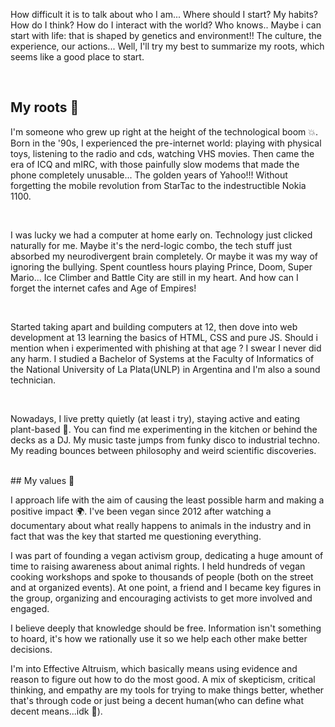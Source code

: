 How difficult it is to talk about who I am... Where should I start? My habits? How do I think? How do I interact with the world? Who knows.. Maybe i can start with life: that is shaped by genetics and environment!! The culture, the experience, our actions...
Well, I'll try my best to summarize my roots, which seems like a good place to start.

<br />

## My roots 🌳

I'm someone who grew up right at the height of the technological boom 💥. Born in the '90s, I experienced the pre-internet world: playing with physical toys, listening to the radio and cds, watching VHS movies. Then came the era of ICQ and mIRC, with those painfully slow modems that made the phone completely unusable... The golden years of Yahoo!!! Without forgetting the mobile revolution from StarTac to the indestructible Nokia 1100.

<br />

  I was lucky we had a computer at home early on. Technology just clicked naturally for me. Maybe it's the nerd-logic combo, the tech stuff just absorbed my neurodivergent brain completely. Or maybe it was my way of ignoring the bullying. Spent countless hours playing Prince, Doom, Super Mario... Ice Climber and Battle City are still in my heart. And how can I forget the internet cafes and Age of Empires!

<br />

Started taking apart and building computers at 12, then dove into web development at 13 learning the basics of HTML, CSS and pure JS. Should i mention when i experimented with phishing at that age ? I swear I never did any harm.
I studied a Bachelor of Systems at the Faculty of Informatics of the National University of La Plata(UNLP) in Argentina and I'm also a sound technician.

<br />

Nowadays, I live pretty quietly (at least i try), staying active and eating plant-based 🌱.
You can find me experimenting in the kitchen or behind the decks as a DJ. My music taste jumps from funky disco to industrial techno. My reading bounces between philosophy and weird scientific discoveries.

<br />
## My values 💭

I approach life with the aim of causing the least possible harm and making a positive impact 🌍. I've been vegan since 2012 after watching a documentary about what really happens to animals in the industry and in fact that was the key that started me questioning everything.

I was part of founding a vegan activism group, dedicating a huge amount of time to raising awareness about animal rights. I held hundreds of vegan cooking workshops and spoke to thousands of people (both on the street and at organized events). At one point, a friend and I became key figures in the group, organizing and encouraging activists to get more involved and engaged.

I believe deeply that knowledge should be free. Information isn't something to hoard, it's how we rationally use it so we help each other make better decisions.

I'm into Effective Altruism, which basically means using evidence and reason to figure out how to do the most good. A mix of skepticism, critical thinking, and empathy are my tools for trying to make things better, whether that's through code or just being a decent human(who can define what decent means...idk 🤷).
